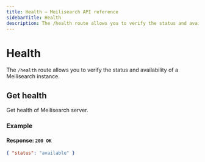 ```yaml
---
title: Health — Meilisearch API reference
sidebarTitle: Health
description: The /health route allows you to verify the status and availability of a Meilisearch instance.
---
```


# Health

The `/health` route allows you to verify the status and availability of a Meilisearch instance.

## Get health

<RouteHighlighter method="GET" route="/health"/>

Get health of Meilisearch server.

### Example

<CodeSamples id="get_health_1" />

#### Response: `200 OK`

```json
{ "status": "available" }
```
